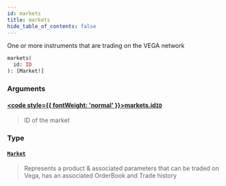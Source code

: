 ```yaml
---
id: markets
title: markets
hide_table_of_contents: false
---
```








One or more instruments that are trading on the VEGA network

```graphql
markets(
  id: ID
): [Market!]
```


### Arguments

#### [<code style={{ fontWeight: 'normal' }}>markets.<b>id</b></code>](#)<Bullet />[`ID`](/docs/testnet/graphql/scalars/id) <Badge class="secondary" text="scalar"/>
> ID of the market
> 

### Type

#### [`Market`](/docs/testnet/graphql/objects/market) <Badge class="secondary" text="object"/>
> Represents a product & associated parameters that can be traded on Vega, has an associated OrderBook and Trade history
> 





